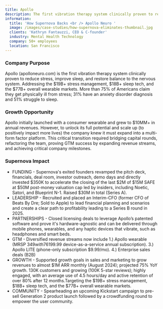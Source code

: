 ```yaml
---
title: Apollo
description: The first vibration therapy system clinically proven to reduce stress
information:
  title: 'How Supernova Backs <br /> Apollo Neuro '
  image: /images/case-studies/how-supernova-eliminates-thumbnail.jpg
  clients: 'Kathryn Fantauzzi, CEO & C-founder'
  industry: Mental Health Technology
  company: 50+ employees
  location: San Francisco
---
```


### Company Purpose

Apollo (apolloneuro.com) is the first vibration therapy system clinically proven to reduce stress, improve sleep, and restore balance to the nervous system. Addressing the $19B+ stress management, $18B+ sleep tech, and the $77B+ overall wearable markets. More than 75% of Americans claim they get physically ill from stress; 31% have an anxiety disorder diagnosis and 51% struggle to sleep.

### Growth Opportunity

Apollo initially launched with a consumer wearable and grew to $10MM+ in annual revenues. However, to unlock its full potential and scale up (to positively impact more lives) the company knew it must expand into a multi-form factor platform. This critical transition required bridging capital rounds, refactoring the team, proving GTM success by expanding revenue streams, and achieving critical company milestones.  

### Supernova Impact

* FUNDING - Supernova's exited founders revamped the pitch deck, financials, deal room, investor outreach, demo days and directly invested $350K to accelerate the closing of the last $2M of $15M SAFE at $50M post-money valuation cap led by insiders, including Noetic, Satori, and Blueprint N-1. Raised $30M in total (Series A). 
* LEADERSHIP - Recruited and placed an Interim-CFO (former CFO of Beats By Dre; Sold to Apple) to lead financial planning and scenarios and create a clear path to profitability leading to a Series B round in 2025.
* PARTNERSHIPS - Closed licensing deals to leverage Apollo’s patented software and prove it's hardware-agnostic and can be delivered through mobile phones, wearables, and any haptic devices that vibrate, such as headphones and smart beds.  
* GTM - Diversified revenue streams now include 1.) Apollo wearable (MRSP $349 with 76% gross margin) and 2.) AI Vibes ($199.99 device-as-a-service annual subscription). 3.) Apollo LITE (phone-only subscription $9.99/mo). 4.) Enterprise sales deals (B2B)
* GROWTH - Supported growth goals in sales and marketing to grow revenues to almost $1M ARR monthly (August 2024); projected 75% YoY growth. 130K customers and growing (100K 5-star reviews); highly engaged, with an average use of 4.5 hours/day and active retention of over 80% after 12 months.Targeting the $19B+ stress management, $18B+ sleep tech, and the $77B+ overall wearable markets.
* COMMUNITY - Spearheading an upcoming Kickstart campaign to pre-sell Generation 2 product launch followed by a crowdfunding round to empower the user community.

<BlockQuote customerImage="/images/Kathryn.avif" customerName="Kathryn Fantauzzi" customerRole="CEO/Co-founder" content="Scaling a company is hard AF. Supernova is a game-changer!" />
